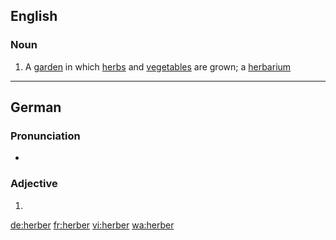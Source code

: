 ==English==

===Noun===
{{en-noun}}

# {{label|en|rare}} A [[garden]] in which [[herb]]s and [[vegetable]]s are grown; a [[herbarium]]

----

==German==

===Pronunciation===
* {{audio|De-herber.ogg|Audio|lang=de}}

===Adjective===
{{head|de|adjective form}}

# {{de-inflected form of|herb}}

[[de:herber]]
[[fr:herber]]
[[vi:herber]]
[[wa:herber]]